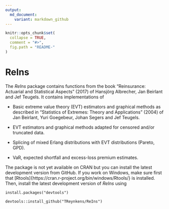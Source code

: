 ```yaml
---
output:
  md_document:
    variant: markdown_github
---
```


<!-- README.md is generated from README.Rmd. Please edit that file -->

```r
knitr::opts_chunk$set(
  collapse = TRUE,
  comment = "#>",
  fig.path = "README-"
)
```

# ReIns

The *ReIns* package contains functions from the book "Reinsurance: Actuarial and Statistical Aspects" (2017) of Hansjörg Albrecher, Jan Beirlant and Jef Teugels.
It contains implementations of

* Basic extreme value theory (EVT) estimators and graphical methods as described in "Statistics of Extremes: Theory and Applications" (2004) of Jan Beirlant, Yuri Goegebeur, Johan Segers and Jef Teugels.

* EVT estimators and graphical methods adapted for censored and/or truncated data.

* Splicing of mixed Erlang distributions with EVT distributions (Pareto, GPD).

* VaR, expected shortfall and excess-loss premium estimates.

The package is not yet available on CRAN but you can install the latest development version from GitHub.
If you work on Windows, make sure first that [Rtools]{https://cran.r-project.org/bin/windows/Rtools/} is installed.
Then, install the latest development version of *ReIns* using

```
install.packages("devtools")

devtools::install_github("TReynkens/ReIns")
```


